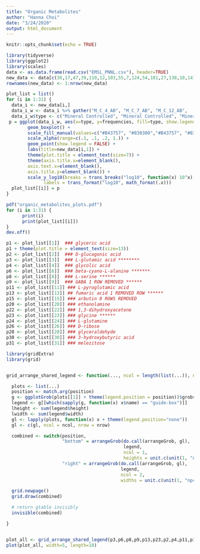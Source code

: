```yaml
---
title: "Organic Metabolites"
author: "Hanna Choi"
date: "3/24/2020"
output: html_document
---
```


```r
knitr::opts_chunk$set(echo = TRUE)
```
```r
library(tidyverse)
library(ggplot2)
library(scales)
data <- as.data.frame(read.csv("EMSL_PNNL.csv"), header=TRUE)
new_data <- data[c(36,17,47,39,110,12,103,55,7,124,54,181,27,138,10,141,87,118,209,26,132,1,38,48,125,23,123,35,90,6,63),]
rownames(new_data) <- 1:nrow(new_data)
```
```r
plot_list = list()
for (i in 1:31) {
  data_i <- new_data[i,]
  data_i_w <- data_i %>% gather("M_C_4_AB",	"M_C_7_AB",	"M_C_12_AB",	"M_C_14_AB",	"M_C_19_AB",	"M_C_30_AB",	"M_H_2_AB",	"M_H_2B",	"M_H_4_AB",	"M_H_11_AB",	"M_H_17_AB",	"M_H_26_AB",	"M_H_28_AB",	"M_H_30_AB",	"M_H_32_AB",	"M_H_34_AB",	"O_C_4_AB",	"O_C_12_AB",	"O_C_14_AB",	"O_C_19_AB",	"O_C_27_AB",	"O_C_34_AB",	"O_H_2_AB",	"O_H_4_AB",	"O_H_11_AB",	"O_H_17_AB",	"O_H_32_AB", key="type", value="frequencies")
  data_i_w$type <- c("Mineral Controlled", "Mineral Controlled", "Mineral Controlled", "Mineral Controlled", "Mineral Controlled", "Mineral Controlled", "Mineral Heated", "Mineral Heated", "Mineral Heated", "Mineral Heated", "Mineral Heated", "Mineral Heated", "Mineral Heated", "Mineral Heated", "Mineral Heated", "Mineral Heated", "Organic Controlled", "Organic Controlled", "Organic Controlled", "Organic Controlled", "Organic Controlled", "Organic Controlled", "Organic Heated", "Organic Heated", "Organic Heated", "Organic Heated", "Organic Heated")
 p = ggplot(data_i_w, aes(x=type, y=frequencies, fill=type, show.legend=FALSE)) +
        geom_boxplot() +
        scale_fill_manual(values=c("#B43757", "#830300","#B43757", "#830300")) +
        scale_alpha(range=c(.1, .1, .2, 1.)) +
        geom_point(show.legend = FALSE) +
        labs(title=new_data[i,1]) +
        theme(plot.title = element_text(size=7)) +
        theme(axis.title.x=element_blank(),
        axis.text.x=element_blank(), 
        axis.title.y=element_blank()) +
        scale_y_log10(breaks = trans_breaks("log10", function(x) 10^x),
              labels = trans_format("log10", math_format(.x)))
  plot_list[[i]] = p
}
```
```r
pdf("organic_metabolites_plots.pdf")
for (i in 1:31) {
      print(i)
      print(plot_list[[i]])
}
dev.off()
```
```r
p1 <- plot_list[[1]]  ### glyceric acid
p1 + theme(plot.title = element_text(size=13))
p2 <- plot_list[[2]]  ### D-glucagonic acid
p3 <- plot_list[[3]]  ### L-glutamic acid ********
p4 <- plot_list[[4]]  ### glycolic acid
p6 <- plot_list[[6]]  ### beta-cyano-L-alanine *******
p8 <- plot_list[[8]]  ### L-serine ******
p9 <- plot_list[[9]]  ### GABA 1 ROW REMOVED ******
p11 <- plot_list[[11]] ### L-pyroglutamic acid
p13 <- plot_list[[13]] ## fumaric acid 1 REMOVED ROW ******
p15 <- plot_list[[15]] ### arbutin 8 ROWS REMOVED
p20 <- plot_list[[20]] ### ethanolamine
p22 <- plot_list[[22]] ### 1,3-dihydroxyacetone
p23 <- plot_list[[23]] ### glycine ******
p24 <- plot_list[[24]] ### L-glutamine
p26 <- plot_list[[26]] ### D-ribose
p28 <- plot_list[[28]] ### glyceraldehyde
p30 <- plot_list[[30]] ### 3-hydroxybutyric acid
p31 <- plot_list[[31]] ### melezitose
```
```r
library(gridExtra)
library(grid)


grid_arrange_shared_legend <- function(..., ncol = length(list(...)), nrow = 1, position = c("bottom", "right")) {

  plots <- list(...)
  position <- match.arg(position)
  g <- ggplotGrob(plots[[1]] + theme(legend.position = position))$grobs
  legend <- g[[which(sapply(g, function(x) x$name) == "guide-box")]]
  lheight <- sum(legend$height)
  lwidth <- sum(legend$width)
  gl <- lapply(plots, function(x) x + theme(legend.position="none"))
  gl <- c(gl, ncol = ncol, nrow = nrow)

  combined <- switch(position,
                     "bottom" = arrangeGrob(do.call(arrangeGrob, gl),
                                            legend,
                                            ncol = 1,
                                            heights = unit.c(unit(1, "npc") - lheight, lheight)),
                     "right" = arrangeGrob(do.call(arrangeGrob, gl),
                                           legend,
                                           ncol = 2,
                                           widths = unit.c(unit(1, "npc") - lwidth, lwidth)))

  grid.newpage()
  grid.draw(combined)

  # return gtable invisibly
  invisible(combined)

}


plot_all <- grid_arrange_shared_legend(p3,p6,p8,p9,p13,p23,p2,p4,p11,p15,p20,p22,p24,p26, p28, ncol = 4, nrow = 5)
plot(plot_all, width=5, length=10)
```

